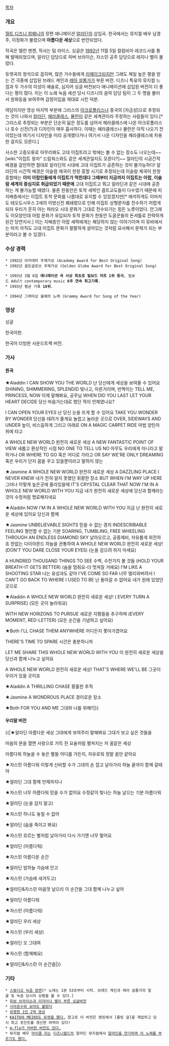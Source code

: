 [[목차]]
=== 개요 ===
{{{#!html
<iframe width="560" height="315" src="//www.youtube.com/embed/qJJog4BJrUw" frameborder="0" allowfullscreen></iframe>
}}}

[[월트 디즈니 컴패니]]의 장편 애니메이션 [[알라딘]]의 삽입곡. 한국에서는 뮤지컬 배우 남경주, 이정화가 불렀으며 '''아름다운 세상'''으로 번안되었다.

작곡은 엘런 멘켄, 작사는 팀 라이스. 싱글은 [[1992년]] 11월 5일 컬럼비아 레코드사를 통해 발매되었으며, 알라딘 담당으로 피버 브라이슨, 자스민 공주 담당으로 레지나 벨이 불렀다.

듀엣곡의 정석으로 꼽히며, 많은 가수들에게 [[리메이크]]되지만 그래도 제일 높은 평을 받는 건 극중에 삽입된 브래드 케인과 [[레아 살롱가]]가 부른 버전. 디즈니 특유의 뮤지컬 느낌과 두 가수의 미성이 예술로, 심지어 싱글 버전보다 애니메이션에 삽입된 버전이 더 좋다는 평이 많다. 이는 이 노래 녹음 세션 당시 디즈니의 음악 담당 팀이 그 두 명을 불러서 원화등을 보여주며 감정이입을 제대로 시킨 덕분.

여담이지만 영상 마지막 부분에 그리스의 [[아크로폴리스]]나 중국의 [자금성]으로 추정되는 것이 나와서 [[알라딘]], [[헤라클레스]], [[뮬란]]이 같은 세계관이라 주장하는 사람들이 있다.[* 그리스로 추정되는 부분은 단순히 닮은 정도를 넘어서 헤라클레스에 나온 아크로폴리스나 호수 신전(?)과 디자인이 매우 흡사하다. 이때는 헤라클레스나 뮬란은 아직 나오기 전이었는데 여기서 디자인을 미리 공개했다거나 여기서 나온 디자인을 헤라클레스에 차용한 걸지도 모른다.]

사소한 고증오류로 아무리봐도 고대 이집트라고 밖에는 볼 수 없는 장소도 나오는데~~[wiki:"이집트 왕자" 드림웍스와도 같은 세계관일지도 모른다?]~~ 알라딘의 시공간적 배경을 감안하면 절대로 알라딘의 시대에 고대 이집트가 공존하는 것이 불가능하다! 알라딘의 시간적 배경은 이슬람 제국이 한창 흥할 시기로 추정되는데 이슬람 제국이 한창 흥할때는 '''이미 아랍인들에게 이집트가 먹힌데다 그때부터 지금까지 이집트는 아랍, 이슬람 세계의 중심지로 취급되었기 때문에''' 고대 이집트고 뭐고 알라딘과 같은 시대에 공존하는 게 불가능할 때였다. 물론 한동안은 토착 세력인 콥트교도들이 다수였기 때문에 피지배층에서는 이집트 토착 문화를 나름대로 유지할 수 있었겠지만[* 애석하게도 이마저도 테오도시우스 2세의 이방신전 폐쇄령으로 인해 이집트 상형문자를 전수하기 어렵게 되자 우리가 흔히 아는 파라오 시대 문화가 그대로 전수되기는 힘든 노릇이었다. 안그래도 이모양인데 아랍 문화가 유입되자 토착 문화가 한동안 도굴꾼들의 돈셔틀로 전락하게 된건 당연지사.] 이는 지배층인 아랍 세력에게는 해당하지 않는 이야기이며 이 뮤비에서는 마치 아직도 고대 이집트 문화가 팔팔하게 살아있는 것처럼 묘사해서 문제가 되는 부분이라고 볼 수 있겠다.

=== 수상 경력 ===
 * 1992년 아카데미 주제가상 (Academy Award for Best Original Song)
 * 1992년 골든글로브 주제가상 (Golden Globe Award for Best Original Song)

 * 1993년 3월 6일 '''애니메이션 곡 사상 최초로 빌보드 차트 1위 등극''', 빌보드 Adult contemporary music '''6주 연속 최고기록'''.
 * 1993년 평균 기록 '''18위'''.

 * 1994년 그래미상 올해의 노래 (Grammy Award for Song of the Year)
=== 영상 ===
{{{#!html
<iframe width="480" height="360" src="//www.youtube.com/embed/PmvT7B3u7II" frameborder="0" allowfullscreen></iframe>
}}}
싱글

{{{#!html
<iframe width="560" height="315" src="//www.youtube.com/embed/UR3du2OE-e8" frameborder="0" allowfullscreen></iframe>
}}}
한국어판.

{{{#!html
<iframe width="560" height="315" src="//www.youtube.com/embed/4hdN94kQXIM" frameborder="0" allowfullscreen></iframe>
}}}
한국어 더빙판 사운드트랙 버전.
=== 가사 ===
==== 원곡 ====
★Aladdin
I CAN SHOW YOU THE WORLD 
난 당신에게 세상을 보여줄 수 있어요
SHINING, SHIMMERING, SPLENDID
빛나고, 아른거리며, 반짝이는
TELL ME, PRINCESS, NOW 
이제 말해봐요, 공주님
WHEN DID YOU LAST LET YOUR HEART DECIDE
당신 마음가는대로 했던 적이 언제였나요?

I CAN OPEN YOUR EYES
난 당신 눈을 뜨게 할 수 있어요
TAKE YOU WONDER BY WONDER 
당신을 데려가 줄게요 놀랍고 놀라운 곳으로
OVER, SIDEWAYS AND UNDER 
높이, 비스듬하게 그리고 아래로
ON A MAGIC CARPET RIDE
마법 양탄자위에 타고

A WHOLE NEW WORLD
완전히 새로운 세상
A NEW FANTASTIC POINT OF VIEW
새롭고 환상적인 시점
NO ONE TO TELL US NO
아무도 우리에게 아니라고 말하거나 
OR WHERE TO GO
혹은 어디로 가라고
OR SAY WE'RE ONLY DREAMING
혹은 우리가 단지 꿈을 꾸고 있을뿐이라고 말하지 않는

★Jasmine
A WHOLE NEW WORLD
완전히 새로운 세상
A DAZZLING PLACE I NEVER KNEW
내가 전혀 알지 못했던 휘황한 장소 
BUT WHEN I'M WAY UP HERE
그러나 이렇게  높은곳에 올라있을때
IT'S CRYSTAL CLEAR THAT NOW I'M IN A WHOLE NEW WORLD WITH YOU
지금 내가 완전히 새로운 세상에 당신과 함께라는 것이 수정처럼 명료해지네요 

★Aladdin
NOW I'M IN A WHOLE NEW WORLD WITH YOU
지금 난 완전히 새로운 세상에 있어요 당신과 함께

★Jasmine
UNBELIEVABLE SIGHTS
믿을 수 없는 경치
INDESCRIBABLE FEELING
형언할 수 없는 기분
SOARING, TUMBLING, FREE WHEELING THROUGH AN ENDLESS DIAMOND SKY
날아오르고, 공중제비, 자유롭게 회전하죠 한없는 다이아몬드 하늘을 관통하여
A WHOLE NEW WORLD  
완전히 새로운 세상!  
(DON'T YOU DARE CLOSE YOUR EYES)
(눈을 감으려 하지 마세요)

A HUNDRED THOUSAND THINGS TO SEE 
수백, 수천가지 볼 것들
(HOLD YOUR BREATH-IT GETS BETTER)
(숨을 멈춰요-더 멋져질 거에요)
I'M LIKE A SHOOTING STAR
나는 유성과도 같아
I'VE COME SO FAR
너무 멀리와버려서 
I CAN'T GO BACK TO WHERE I USED TO BE
난 돌아갈 수 없어요 내가 원래 있었던 곳으로

★Aladdin
A WHOLE NEW WORLD
완전히 새로운 세상!
( EVERY TURN A SURPRISE)
(모든 곳이 놀라워요)

WITH NEW HORIZONS TO PURSUE
새로운 지평들을 추구하며
(EVERY MOMENT, RED-LETTER)
(모든 순간을 기념하고 싶어요)

★Both
I'LL CHASE THEM ANYWHERE
어디든지 쫓아가겠어요

THERE'S TIME TO SPARE
시간은 충분하니까

LET ME SHARE THIS WHOLE NEW WORLD WITH YOU
이 완전히 새로운 세상을 당신과 함께 나누고 싶어요

A WHOLE NEW WORLD
완전히 새로운 세상!
THAT'S WHERE WE'LL BE
그곳이 우리가 있을 곳이죠

★Aladdin
A THRILLING CHASE
황홀한 추적

★Jasmine
A WONDROUS PLACE
경이로운 장소

★Both
FOR YOU AND ME
그대와 나를 위해!!|}}  
==== 우리말 버전 ====
{{|★알라딘
아름다운 세상 그대에게 보여주리
말해봐요 그대가 보고 싶은 것들을

마음의 문을 열면
사랑으로 가득 찬
요술처럼 펼쳐지는 저 꿈같은 세상

아름다워
하늘을 수 놓은 별들
어디를 가든지, 자유로워
정말 꿈만 같아요

★자스민
아름다워
이렇게 신비할 수가
그대의 손 잡고 날아가리
하늘 끝까지 함께 갈테야

★알라딘
그대 함께 언제까지나

★자스민
너무 아름다워 믿을 수가 없어요
수정같이 빛나는 하늘 날으는 기분
아름다워

★알라딘
(눈을 감지 말고)

★자스민
하나도 놓칠 수 없어

★알라딘
(숨을 죽이고 봐요)

★자스민
흐르는 별처럼 날아가리
다시 가기엔 너무 멀어요

★알라딘
(아름다워)

★자스민
아름다운 순간

★알라딘
밤하늘 가슴에 안고

★자스민
(가슴에 새겨두고)

★알라딘&자스민
마음껏 날으리
이 순간을 그대 함께 나누고 싶어

★알라딘
아름다워

★자스민
(아름다워)

★알라딘
우리 세상

★자스민
(우리 세상)

★알라딘
오 그대여

★자스민
(함께해요)

★알라딘&자스민
이 순간을|}}

=== 기타 ===
 * [http://www.youtube.com/watch?v=pi_Ocd9IALc 스튜디오 녹음 장면][* 노래는 1분 53초부터 시작. 브래드 케인과 레아 살롱가의 얼굴 및 녹음 당시의 상황을 볼 수 있다.]
 * [http://www.youtube.com/watch?v=BqGTb4ZFAS8 피보 브라이슨과 리자이나 벨이 부른 싱글버전]
 * [http://www.youtube.com/watch?v=b2AvqDyKu38&feature=player_embedded 시아준수와 보아도 불렀다]
 * [http://www.youtube.com/watch?v=t9-CS2v8wcc 유명한 1인 2역 영상]
 * [http://blog.naver.com/ongssi305?Redirect=Log&logNo=50084682812&vid=0 KAITO와 MEIKO도 듀엣을 했다.] 참고로 이 버전은 랭킹에서 [롤링 걸]을 제압하고 당시 최고 포인트를 갱신한 여력이 있다!
 * [[m-flo]][http://www.youtube.com/watch?v=uh6V52OXyww 가 커버한 버전도 있다.]
 * 뮤지컬 배우 [[마이클 리]]는 [[디즈니월드]]의 알라딘 뮤지컬에서 [http://www.youtube.com/watch?v=zvp5oSXsyDI 알라딘을 연기하며 이 노래를 부르기도 했다.]
